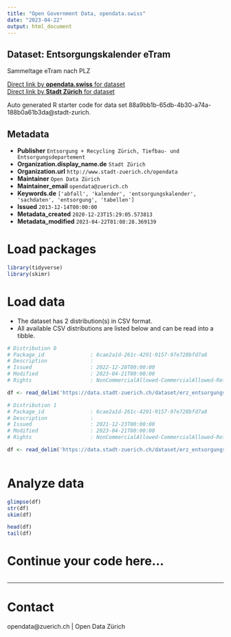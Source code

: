 ```yaml
---
title: "Open Government Data, opendata.swiss"
date: "2023-04-22"
output: html_document
---
```


## Dataset: Entsorgungskalender eTram

Sammeltage eTram nach PLZ

[Direct link by **opendata.swiss** for dataset](https://opendata.swiss/de/dataset/entsorgungskalender-etram1)<br>
[Direct link by **Stadt Zürich** for dataset](https://data.stadt-zuerich.ch/dataset/erz_entsorgungskalender_etram)

Auto generated R starter code for data set 88a9bb1b-65db-4b30-a74a-188b0a61b3da@stadt-zurich.

## Metadata

- **Publisher** `Entsorgung + Recycling Zürich, Tiefbau- und Entsorgungsdepartement`
- **Organization.display_name.de** `Stadt Zürich`
- **Organization.url** `http://www.stadt-zuerich.ch/opendata`
- **Maintainer** `Open Data Zürich`
- **Maintainer_email** `opendata@zuerich.ch`
- **Keywords.de** `['abfall', 'kalender', 'entsorgungskalender', 'sachdaten', 'entsorgung', 'tabellen']`
- **Issued** `2013-12-14T00:00:00`
- **Metadata_created** `2020-12-23T15:29:05.573813`
- **Metadata_modified** `2023-04-22T01:08:28.369139`


# Load packages

```r

library(tidyverse)
library(skimr)

```

# Load data

-   The dataset has 2 distribution(s) in CSV format.
-   All available CSV distributions are listed below and can be read into a tibble.

```r

# Distribution 0
# Package_id               : 6cae2a1d-261c-4291-9157-97e728bfd7a8
# Description              : 
# Issued                   : 2022-12-20T00:00:00
# Modified                 : 2023-04-21T00:00:00
# Rights                   : NonCommercialAllowed-CommercialAllowed-ReferenceNotRequired

df <- read_delim('https://data.stadt-zuerich.ch/dataset/erz_entsorgungskalender_etram/download/entsorgungskalender_eTram_2023.csv')

# Distribution 1
# Package_id               : 6cae2a1d-261c-4291-9157-97e728bfd7a8
# Description              : 
# Issued                   : 2021-12-23T00:00:00
# Modified                 : 2023-04-21T00:00:00
# Rights                   : NonCommercialAllowed-CommercialAllowed-ReferenceNotRequired

df <- read_delim('https://data.stadt-zuerich.ch/dataset/erz_entsorgungskalender_etram/download/entsorgungskalender_eTram_2022.csv')



```

# Analyze data

```r

glimpse(df)
str(df)
skim(df)

head(df)
tail(df)

```

# Continue your code here...

```r

```

------------------------------------------------------------------------

# Contact

opendata@zuerich.ch | Open Data Zürich
